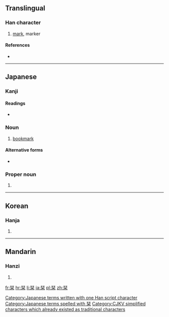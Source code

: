 {{xsee|[[刊]]''' (different character in Japan)''' }}

==Translingual==

===Han character===
{{Han char|rn=75|rad=木|as=06|sn=10|four=|canj=一十木 (MJD)}}

# [[mark]], marker

====References====
* {{Han ref|kx=0522.210|dkj=14708|dj=0910.220|hdz=21193.020|uh=681E|ud=26654}}

----

==Japanese==

===Kanji===
{{ja-kanji|grade=|rs=木06}}

====Readings====
* {{ja-readings|on=[[かん]] (kan)|kun=[[しおり]] (shiori)}}

===Noun===
{{ja-noun|k|hira=しおり|rom=shiori}} 

# [[bookmark]]

====Alternative forms====
* {{l|ja|枝折}}

===Proper noun===
{{ja-pos|k|proper|hira=しおり|rom=Shiori}} 

# {{given name|female|lang=ja|sort=しおり}} 

[[Category:Japanese terms written with one Han script character]]
[[Category:Japanese terms spelled with 栞]]
----

==Korean==

===Hanja===
{{ko-hanja|hangeul=간|eumhun=|rv=gan|mr=kan|y=kan}}

# {{defn|lang=ko|sort=木06}}

[[Category:CJKV simplified characters which already existed as traditional characters]]

----

==Mandarin==

===Hanzi===
{{cmn-hanzi|pin=[[bēn]] ([[ben1]]), [[kān]] ([[kan1]])|wg=pen<sup>1</sup>, k'an<sup>1</sup>}}

# {{defn|lang=cmn|sort=木06}}

[[fr:栞]]
[[hr:栞]]
[[li:栞]]
[[ja:栞]]
[[pl:栞]]
[[zh:栞]]